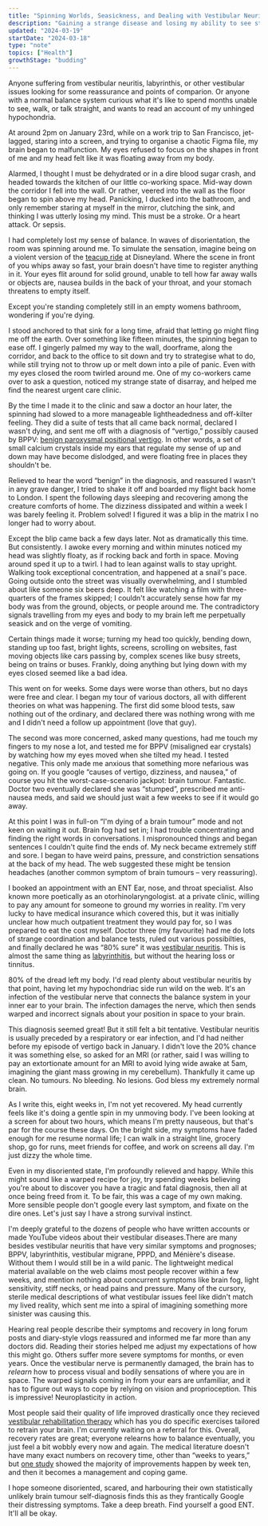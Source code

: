 ```yaml
---
title: "Spinning Worlds, Seasickness, and Dealing with Vestibular Neuritis"
description: "Gaining a strange disease and losing my ability to see straight"
updated: "2024-03-19"
startDate: "2024-03-18"
type: "note"
topics: ["Health"]
growthStage: "budding"
---
```


<AssumedAudience>

Anyone suffering from vestibular neuritis, labyrinthis, or other vestibular issues looking for some reassurance and points of comparion. Or anyone with a normal balance system curious what it's like to spend months unable to see, walk, or talk straight, and wants to read an account of my unhinged hypochondria.

</AssumedAudience>

<Spacer size="small" />

<IntroParagraph>

At around 2pm on January 23rd, while on a work trip to San Francisco, jet-lagged, staring into a screen, and trying to organise a chaotic Figma file, my brain began to malfunction. My eyes refused to focus on the shapes in front of me and my head felt like it was floating away from my body.

</IntroParagraph>

Alarmed, I thought I must be dehydrated or in a dire blood sugar crash, and headed towards the kitchen of our little co-working space. Mid-way down the corridor I fell into the wall. Or rather, veered into the wall as the floor began to spin above my head. Panicking, I ducked into the bathroom, and only remember staring at myself in the mirror, clutching the sink, and thinking I was utterly losing my mind. This must be a stroke. Or a heart attack. Or sepsis.

I had completely lost my sense of balance. In waves of disorientation, the room was spinning around me. To simulate the sensation, imagine being on a violent version of the [teacup ride](https://youtu.be/tBw6JBK26fw?si=pAD0RMz3jEoVgRAc&t=10) at Disneyland. Where the scene in front of you whips away so fast, your brain doesn't have time to register anything in it. Your eyes flit around for solid ground, unable to tell how far away walls or objects are, nausea builds in the back of your throat, and your stomach threatens to empty itself.

Except you're standing completely still in an empty womens bathroom, wondering if you're dying.

I stood anchored to that sink for a long time, afraid that letting go might fling me off the earth. Over something like fifteen minutes, the spinning began to ease off. I gingerly palmed my way to the wall, doorframe, along the corridor, and back to the office to sit down and try to strategise what to do, while still trying not to throw up or melt down into a pile of panic. Even with my eyes closed the room twirled around me. One of my co-workers came over to ask a question, noticed my strange state of disarray, and helped me find the nearest urgent care clinic.

By the time I made it to the clinic and saw a doctor an hour later, the spinning had slowed to a more manageable lightheadedness and off-kilter feeling. They did a suite of tests that all came back normal, declared I wasn't dying, and sent me off with a diagnosis of “vertigo,” possibly caused by BPPV: [benign paroxysmal positional vertigo](https://www.perplexity.ai/search/What-is-benign-M6aUTav6TteHw.HPpEKXfA). In other words, a set of small calcium crystals inside my ears that regulate my sense of up and down may have become dislodged, and were floating free in places they shouldn't be. 

Relieved to hear the word “benign” in the diagnosis, and reassured I wasn't in any grave danger, I tried to shake it off and boarded my flight back home to London. I spent the following days sleeping and recovering among the creature comforts of home. The dizziness dissipated and within a week I was barely feeling it. Problem solved! I figured it was a blip in the matrix I no longer had to worry about.

Except the blip came back a few days later. Not as dramatically this time. But consistently. I awoke every morning and within minutes noticed my head was slightly floaty, as if rocking back and forth in space. Moving around sped it up to a twirl. I had to lean against walls to stay upright. Walking took exceptional concentration, and happened at a snail's pace. Going outside onto the street was visually overwhelming, and I stumbled about like someone six beers deep. It felt like watching a film with three-quarters of the frames skipped; I couldn't accurately sense how far my body was from the ground, objects, or people around me. The contradictory signals travelling from my eyes and body to my brain left me perpetually seasick and on the verge of vomiting.

Certain things made it worse; turning my head too quickly, bending down, standing up too fast, bright lights, screens, scrolling on websites, fast moving objects like cars passing by, complex scenes like busy streets, being on trains or buses. Frankly, doing anything but lying down with my eyes closed seemed like a bad idea.

This went on for weeks. Some days were worse than others, but no days were free and clear. I began my tour of various doctors, all with different theories on what was happening. The first did some blood tests, saw nothing out of the ordinary, and declared there was nothing wrong with me and I didn't need a follow up appointment (love that guy).

The second was more concerned, asked many questions, had me touch my fingers to my nose a lot, and tested me for BPPV (misaligned ear crystals) by watching how my eyes moved when she tilted my head. I tested negative. This only made me anxious that something more nefarious was going on. If you google “causes of vertigo, dizziness, and nausea,” of course you hit the worst-case-scenario jackpot: brain tumour. Fantastic. Doctor two eventually declared she was “stumped”, prescribed me anti-nausea meds, and said we should just wait a few weeks to see if it would go away.

At this point I was in full-on “I'm dying of a brain tumour” mode and not keen on waiting it out. Brain fog had set in; I had trouble concentrating and finding the right words in conversations. I mispronounced things and began sentences I couldn't quite find the ends of. My neck became extremely stiff and sore. I began to have weird pains, pressure, and constriction sensations at the back of my head. The web suggested these might be tension headaches (another common symptom of brain tumours – very reassuring).

I booked an appointment with an ENT <Footnote idName={1}>Ear, nose, and throat specialist. Also known more poetically as an otorhinolaryngologist.</Footnote> at a private clinic, willing to pay any amount for someone to ground my worries in reality. <Footnote idName={2} isClosed>I'm very lucky to have medical insurance which covered this, but it was initially unclear how much outpatient treatment they would pay for, so I was prepared to eat the cost myself.</Footnote> Doctor three (my favourite) had me do lots of strange coordination and balance tests, ruled out various possibilties, and finally declared he was “80% sure” it was [vestibular neuritis](https://www.perplexity.ai/search/What-is-vestibular-0UsDHNmCTCWMYBxXDQk5QA). <Footnote idName={3}>This is almost the same thing as [labyrinthitis](https://www.perplexity.ai/search/What-is-labyrinthitis-6jPvEn8sQcyXmkasflhN0g), but without the hearing loss or tinnitus.</Footnote>

80% of the dread left my body. I'd read plenty about vestibular neuritis by that point, having let my hypochondriac side run wild on the web. It's an infection of the  vestibular nerve that connects the balance system in your inner ear to your brain. The infection damages the nerve, which then sends warped and incorrect signals about your position in space to your brain.

<BasicImage src="/images/posts/spinning.webp" width="1100px" alt="A diagram of the vestibular nerve sending mixed signals to the brain" />

This diagnosis seemed great! But it still felt a bit tentative. Vestibular neuritis is usually preceded by a respiratory or ear infection, and I'd had neither before my episode of vertigo back in January. I didn't love the 20% chance it was something else, so asked for an MRI (or rather, said I was willing to pay an extortionate amount for an MRI to avoid lying wide awake at 5am, imagining the giant mass growing in my cerebellum). Thankfully it came up clean. No tumours. No bleeding. No lesions. God bless my extremely normal brain.

As I write this, eight weeks in, I'm not yet recovered. My head currently feels like it's doing a gentle spin in my unmoving body. I've been looking at a screen for about two hours, which means I'm pretty nauseous, but that's par for the course these days. On the bright side, my symptoms have faded enough for me resume normal life; I can walk in a straight line, grocery shop, go for runs, meet friends for coffee, and work on screens all day. I'm just dizzy the whole time.

Even in my disoriented state, I'm profoundly relieved and happy. While this might sound like a warped recipe for joy, try spending weeks believing you're about to discover you have a tragic and fatal diagnosis, then all at once being freed from it. To be fair, this was a cage of my own making. More sensible people don't google every last symptom, and fixate on the dire ones. Let's just say I have a strong survival instinct.

I'm deeply grateful to the dozens of people who have written accounts or made YouTube videos about their vestibular diseases.<Footnote idName={5}>There are many besides vestibular neuritis that have very similar symptoms and prognoses; BPPV, labyrinthitis, vestibular migrane, PPPD, and Ménière's disease.</Footnote> Without them I would still be in a wild panic. The lightweight medical material available on the web claims most people recover within a few weeks, and mention nothing about concurrent symptoms like brain fog, light sensitivity, stiff necks, or head pains and pressure. Many of the cursory, sterile medical descriptions of what vestibular issues feel like didn't match my lived reality, which sent me into a spiral of imagining something more sinister was causing this.

Hearing real people describe their symptoms and recovery in long forum posts and diary-style vlogs reassured and informed me far more than any doctors did. Reading their stories helped me adjust my expectations of how this might go. Others suffer more severe symptoms for months, or even years. Once the vestibular nerve is permanently damaged, the brain has to _relearn_ how to process visual and bodily sensations of where you are in space. The warped signals coming in from your ears are unfamiliar, and it has to figure out ways to cope by relying on vision and proprioception. This is impressive! Neuroplasticity in action.

Most people said their quality of life improved drastically once they recieved [vestibular rehabilitation therapy](https://www.perplexity.ai/search/What-is-vestibular-cxWg_Wp1QVK9pHZLP6310Q) which has you do specific exercises tailored to retrain your brain. I'm currently waiting on a referral for this. Overall, recovery rates are great; everyone relearns how to balance eventually, you just feel a bit wobbly every now and again. The medical literature doesn't have many exact numbers on recovery time, other than “weeks to years,” but [one study](https://www.ncbi.nlm.nih.gov/pmc/articles/PMC5420806/) showed the majority of improvements happen by week ten, and then it becomes a management and coping game.

I hope someone disoriented, scared, and harbouring their own statistically unlikely brain tumour self-diagnosis finds this as they frantically Google their distressing symptoms. Take a deep breath. Find yourself a good ENT. It'll all be okay.
